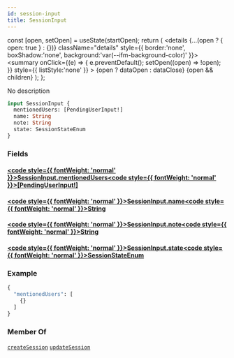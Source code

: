 ```yaml
---
id: session-input
title: SessionInput
---
```









  const [open, setOpen] = useState(startOpen);
  return (
    <details {...(open ? { open: true } : {})} className="details" style={{ border:'none', boxShadow:'none', background:'var(--ifm-background-color)' }}>
      <summary
        onClick={(e) => {
          e.preventDefault();
          setOpen((open) => !open);
        }}
        style={{ listStyle:'none' }}
      >
      {open ? dataOpen : dataClose}
      </summary>
      {open && children}
    </details>
  );
};








No description


```graphql
input SessionInput {
  mentionedUsers: [PendingUserInput!]
  name: String
  note: String
  state: SessionStateEnum
}
```




### Fields

#### [<code style={{ fontWeight: 'normal' }}>SessionInput.<b>mentionedUsers</b></code>](#)<Bullet />[<code style={{ fontWeight: 'normal' }}><b>[PendingUserInput!]</b></code>](/api/types/inputs/pending-user-input) <Badge class="badge badge--secondary " text="list"/> <Badge class="badge badge--secondary " text="input"/> 



#### [<code style={{ fontWeight: 'normal' }}>SessionInput.<b>name</b></code>](#)<Bullet />[<code style={{ fontWeight: 'normal' }}><b>String</b></code>](/api/types/scalars/string) <Badge class="badge badge--secondary " text="scalar"/> 



#### [<code style={{ fontWeight: 'normal' }}>SessionInput.<b>note</b></code>](#)<Bullet />[<code style={{ fontWeight: 'normal' }}><b>String</b></code>](/api/types/scalars/string) <Badge class="badge badge--secondary " text="scalar"/> 



#### [<code style={{ fontWeight: 'normal' }}>SessionInput.<b>state</b></code>](#)<Bullet />[<code style={{ fontWeight: 'normal' }}><b>SessionStateEnum</b></code>](/api/types/enums/session-state-enum) <Badge class="badge badge--secondary " text="enum"/> 





### Example


```graphql
{
  "mentionedUsers": [
    {}
  ]
}
```




### Member Of

[`createSession`](/api/operations/mutations/create-session)  <Badge class="badge badge--secondary badge--relation" text="mutation"/><Bullet />[`updateSession`](/api/operations/mutations/update-session)  <Badge class="badge badge--secondary badge--relation" text="mutation"/>